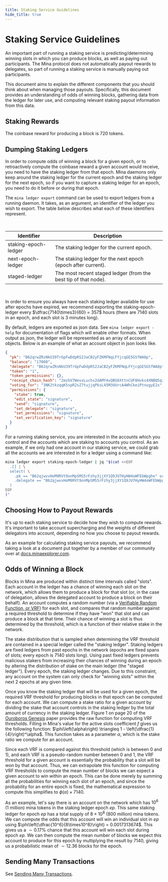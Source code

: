 ```yaml
---
title: Staking Service Guidelines
hide_title: true
---
```


# Staking Service Guidelines

An important part of running a staking service is predicting/determining winning slots in which you can produce blocks, as well as paying out participants. The Mina protocol does not automatically payout rewards to delegates, so part of running a staking service is manually paying out participants.

This document aims to explain the different components that you should think about when managing those payouts. Specifically, this document provides an understanding of odds of winning blocks, gathering data from the ledger for later use, and computing relevant staking payout information from this data.

## Staking Rewards

The coinbase reward for producing a block is 720 tokens. 

## Dumping Staking Ledgers

In order to compute odds of winning a block for a given epoch, or to retroactively compute the coinbase reward a given account would receive, you need to have the staking ledger from that epoch. Mina daemons only keep around the staking ledger for the current epoch and the staking ledger for the next epoch, so if you want to capture a staking ledger for an epoch, you need to do it before or during that epoch.

The `mina ledger export` command can be used to export ledgers from a running daemon. It takes, as an argument, an identifier of the ledger you wish to export. The table below describes what each of these identifiers represent.

<br />

| Identifier           | Description                                                     |
|----------------------|-----------------------------------------------------------------|
| staking-epoch-ledger | The staking ledger for the current epoch.                       |
| next-epoch-ledger    | The staking ledger for the next epoch (epoch after current).    |
| staged-ledger        | The most recent staged ledger (from the best tip of that node). |

<br />

In order to ensure you always have each staking ledger available for use after epochs have expired, we recommend exporting the staking-epoch-ledger every $\dfrac{7140\times3}{60} = 357$ hours (there are $7140$ slots in an epoch, and each slot is $3$ minutes long).

By default, ledgers are exported as json data. See `mina ledger export -help` for documentation of flags which will enable other formats. When output as json, the ledger will be represented as an array of account objects. Below is an example of what an account object in json looks like.

```json
{
  "pk": "B62qrwZRsNkU39TrGpFwDdpRS2JaCB2yFZKMFNqLFYjcqGE5G5fWA8p",
  "balance": "17000",
  "delegate": "B62qrwZRsNkU39TrGpFwDdpRS2JaCB2yFZKMFNqLFYjcqGE5G5fWA8p",
  "token": "1",
  "token_permissions": {},
  "receipt_chain_hash": "2mzbV7WevxLuchs2dAMY4vQBS6XttnCUF8Hvks4XNBQ5qiSGGBQe",
  "voting_for": "3NK2tkzqqK5spR2sZ7tujjqPksL45M3UUrcA4WhCkeiPtnugyE2x",
  "permissions": {
    "stake": true,
    "edit_state": "signature",
    "send": "signature",
    "set_delegate": "signature",
    "set_permissions": "signature",
    "set_verification_key": "signature"
  }
}
```

For a running staking service, you are interested in the accounts which you control and the accounts which are staking to accounts you control. As an example, if we only had one account in our staking service, we could grab all the accounts we are interested in for a ledger using a command like:

```sh
mina ledger export staking-epoch-ledger | jq "$(cat <<EOF
  .[] | \
  select( \
    .pk == "B62qjwvvHoM9RVt9onMpSMS5rFzhy3jjXY1Q9JU7HyHW4oWFEbWpghe" or \
    .delegate == "B62qjwvvHoM9RVt9onMpSMS5rFzhy3jjXY1Q9JU7HyHW4oWFEbWpghe" \
  )
EOF
)"
```

## Choosing How to Payout Rewards

It's up to each staking service to decide how they wish to compute rewards. It's important to take account supercharging and the weights of different delegators into account, depending no how you choose to payout rewards.

As an example for calculating staking service payouts, we recommend taking a look at a document put together by a member of our community over at [docs.minaexplorer.com](https://docs.minaexplorer.com/minaexplorer/calculating-payments).

## Odds of Winning a Block

Blocks in Mina are produced within distinct time intervals called "slots". Each account in the ledger has a chance of winning each slot on the network, which allows them to produce a block for that slot (or, in the case of delegation, allows the delegated account to produce a block on their behalf). An account computes a random number (via a [Verifiable Random Function, or VRF](../glossary#vrf)) for each slot, and compares that random number against a required threshold to determine if they have "won" that slot and can produce a block at that time. Their chance of winning a slot is thus determined by the threshold, which is a function of their relative stake in the network.

The stake distribution that is sampled when determining the VRF threshold are contained in a special ledger called the "staking ledger". Staking ledgers are fixed ledgers from past epochs in the network (epochs are fixed spans of slots; every epoch is 7140 slots long). Using past fixed ledgers prevents malicious stakers from increasing their chances of winning during an epoch by altering the distribution of stake on the main ledger (the "staged ledger"). Every epoch, the staking ledger changes. Due to this constraint, any account on the system can only check for "winning slots" within the next 2 epochs at any given time.

Once you know the staking ledger that will be used for a given epoch, the required VRF threshold for producing blocks in that epoch can be computed for each account. We can compute a stake ratio for a given account by dividing the stake that account controls in the staking ledger by the total amount of currency in the staking ledger. Figure 1 on page 20 of the [Ouroboros Genesis](https://eprint.iacr.org/2018/378.pdf) paper provides the raw function for computing VRF thresholds. Filling in Mina's value for the active slots coefficient $f$ gives us the following function: $\phi\left(\alpha\right) \triangleq 1 - \left(\dfrac{1}{4}\right)^\alpha$. This function takes as a parameter $\alpha$, which is the stake ratio we compute for an account.

Since each VRF is compared against this threshold (which is between 0 and 1), and each VRF is a pseudo-random number between 0 and 1, the VRF threshold for a given account is essentially the probability that a slot will be won by that account. Thus, we can extrapolate this function for computing VRF thresholds to compute the mean number of blocks we can expect a given account to win within an epoch. This can be done merely by summing all the probabilities for winning each slot of an epoch, and since the probability for an entire epoch is fixed, the mathematical expression to compute this simplifies to $\phi\left(\alpha\right)\times7140$.

As an example, let's say there is an account on the network which has $10^6$ (1 million) mina tokens in the staking ledger epoch $ep$. This same staking ledger for epoch $ep$ has a total supply of $8\times10^8$ (800 million) mina tokens. We can compute the odds that this account will win an individual slot in $ep$ using $\phi\left(\dfrac{10^6}{8\times10^8}\right) = 0.0017313674$. This gives us a $\sim0.17\%$ chance that this account will win each slot during epoch $ep$. We can then compute the mean number of blocks we expect this account to produce for this epoch by multiplying the result by $7140$, giving us a probabilistic mean of $\sim12.36$ blocks for the epoch.

## Sending Many Transactions

See [Sending Many Transactions](/mina-protocol/sending-a-payment#sending-many-transactions).
